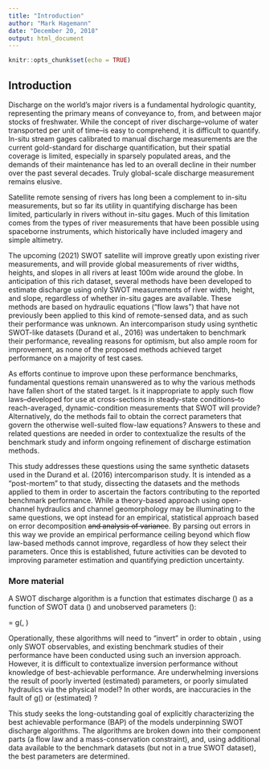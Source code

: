 ```yaml
---
title: "Introduction"
author: "Mark Hagemann"
date: "December 20, 2018"
output: html_document
---
```


```r
knitr::opts_chunk$set(echo = TRUE)
```

## Introduction

Discharge on the world's major rivers is a fundamental hydrologic quantity, representing the primary means of conveyance to, from, and between major stocks of freshwater. While the concept of river discharge--volume of water transported per unit of time--is easy to comprehend, it is difficult to quantify. In-situ stream gages calibrated to manual discharge measurements are the current gold-standard for discharge quantification, but their spatial coverage is limited, especially in sparsely populated areas, and the demands of their maintenance has led to an overall decline in their number over the past several decades. Truly global-scale discharge measurement remains elusive. 

Satellite remote sensing of rivers has long been a complement to in-situ measurements, but so far its utility in quantifying discharge has been limited, particularly in rivers without in-situ gages. Much of this limitation comes from the types of river measurements that have been possible using spaceborne instruments, which historically have included imagery and simple altimetry. 

The upcoming (2021) SWOT satellite will improve greatly upon existing river measurements, and will provide global measurements of river widths, heights, and slopes in all rivers at least 100m wide around the globe. In anticipation of this rich dataset, several methods have been developed to estimate discharge using only SWOT measurements of river width, height, and slope, regardless of whether in-situ gages are available. These methods are based on hydraulic equations ("flow laws") that have not previously been applied to this kind of remote-sensed data, and as such their performance was unknown. An intercomparison study using synthetic SWOT-like datasets (Durand et al., 2016) was undertaken to benchmark their performance, revealing reasons for optimism, but also ample room for improvement, as none of the proposed methods achieved target performance on a majority of test cases. 

As efforts continue to improve upon these performance benchmarks, fundamental questions remain unanswered as to why the various methods have fallen short of the stated target. Is it inappropriate to apply such flow laws--developed for use at cross-sections in steady-state conditions--to reach-averaged, dynamic-condition measurements that SWOT will provide? Alternatively, do  the methods fail to obtain the correct parameters that govern the otherwise well-suited flow-law equations? Answers to these and related questions are needed in order to contextualize the results of the benchmark study and inform ongoing refinement of discharge estimation methods. 

This study addresses these questions using the same synthetic datasets used in the Durand et al. (2016) intercomparison study. It is intended as a "post-mortem" to that study, dissecting the datasets and the methods applied to them in order to ascertain the factors contributing to the reported benchmark performance.  While a theory-based approach using open-channel hydraulics and channel geomorphology may be illuminating to the same questions, we opt instead for an empirical, statistical approach based on error decomposition ~~and analysis of variance~~. By parsing out errors in this way we provide an empirical performance ceiling beyond which flow law-based methods cannot improve, regardless of how they select their parameters. Once this is established, future activities can be devoted to improving parameter estimation and quantifying prediction uncertainty. 


### More material 

A SWOT discharge algorithm is a function that estimates discharge (\hat{Q}) as a function of SWOT data (\mathbf{x}) and unobserved parameters (\theta):

\hat{Q} = g(\mathbf{x}, \theta)

Operationally, these algorithms will need to "invert" in order to obtain \theta, using only SWOT observables, and existing benchmark studies of their performance have been conducted using such an inversion approach. However, it is difficult to contextualize inversion performance without knowledge of best-achievable performance. Are underwhelming inversions the result of poorly inverted (estimated) parameters, or poorly simulated hydraulics via the physical model? In other words, are inaccuracies in \hat{Q} the fault of g() or (estimated) \theta?

This study seeks the long-outstanding goal of explicitly characterizing the best achievable performance (BAP) of the models underpinning SWOT discharge algorithms. The algorithms are broken down into their component parts (a flow law and a mass-conservation constraint), and, using additional data available to the benchmark datasets (but not in a true SWOT dataset), the best parameters are determined. 


